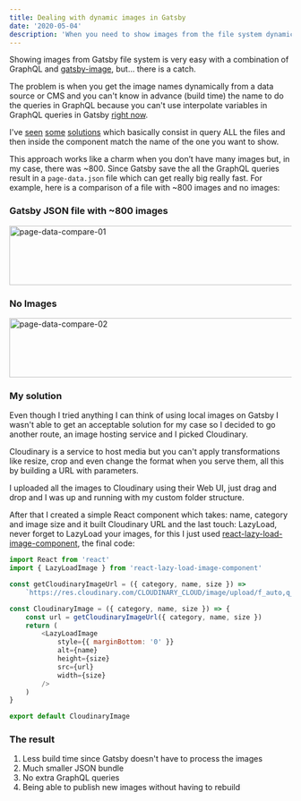 ```yaml
---
title: Dealing with dynamic images in Gatsby
date: '2020-05-04'
description: 'When you need to show images from the file system dynamically you need to be clever and sometimes system files is not enough.'
---
```


Showing images from Gatsby file system is very easy with a combination of GraphQL and [gatsby-image](https://www.gatsbyjs.org/packages/gatsby-image/), but... there is a catch.

The problem is when you get the image names dynamically from a data source or CMS and you can't know in advance (build time) the name to do the queries in GraphQL because you can't use interpolate variables in GraphQL queries in Gatsby [right now](https://github.com/gatsbyjs/gatsby/issues/5069).

I've [seen](https://noahgilmore.com/blog/easy-gatsby-image-components/) [some](https://stackoverflow.com/a/56508865) [solutions](https://codebushi.com/using-gatsby-image/) which basically consist in query ALL the files and then inside the component match the name of the one you want to show.

This approach works like a charm when you don’t have many images but, in my case, there was ~800. Since Gatsby save the all the GraphQL queries result in a `page-data.json` file which can get really big really fast. For example, here is a comparison of a file with ~800 images and no images:

### Gatsby JSON file with ~800 images
<Image src="/images/dynamic-gatsby-images-an-anternative/page-data-compare-01.jpg" alt="page-data-compare-01" width="904" height="106" />

### No Images
<Image src="/images/dynamic-gatsby-images-an-anternative/page-data-compare-02.jpg" alt="page-data-compare-02" width="904" height="106" />

### My solution
Even though I tried anything I can think of using local images on Gatsby I wasn't able to get an acceptable solution for my case so I decided to go another route, an image hosting service and I picked Cloudinary.

Cloudinary is a service to host media but you can't apply transformations like resize, crop and even change the format when you serve them, all this by building a URL with parameters.

I uploaded all the images to Cloudinary using their Web UI, just drag and drop and I was up and running with my custom folder structure.

After that I created a simple React component which takes: name, category and image size and it built Cloudinary URL and the last touch: LazyLoad, never forget to LazyLoad your images, for this I just used [react-lazy-load-image-component](https://www.npmjs.com/package/react-lazy-load-image-component), the final code:

```javascript
import React from 'react'
import { LazyLoadImage } from 'react-lazy-load-image-component'

const getCloudinaryImageUrl = ({ category, name, size }) =>
    `https://res.cloudinary.com/CLOUDINARY_CLOUD/image/upload/f_auto,q_auto,c_pad,w_${size},h_${size}/lapulpe/${category}/${name}`

const CloudinaryImage = ({ category, name, size }) => {
    const url = getCloudinaryImageUrl({ category, name, size })
    return (
        <LazyLoadImage
            style={{ marginBottom: '0' }}
            alt={name}
            height={size}
            src={url}
            width={size}
        />
    )
}

export default CloudinaryImage
```

### The result

1. Less build time since Gatsby doesn't have to process the images
2. Much smaller JSON bundle
3. No extra GraphQL queries
4. Being able to publish new images without having to rebuild